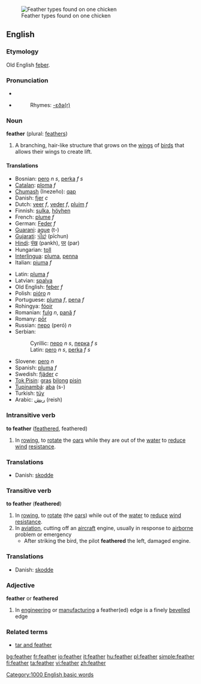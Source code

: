 [[Image:Feather--3.jpg|thumb|Feather types found on one chicken]]
==English==
{{wikipedia}}
===Etymology===
Old English [[feþer]].

=== Pronunciation ===
*{{IPA|[ˈfɛð̥ə] (RP), [ˈfɛð̥ɚ] (GA)}}
*{{audio|en-us-feather.ogg|Audio (US)}}
*:Rhymes: [[Rhymes:English:-ɛðə(r)|-ɛðə(r)]]
=== Noun ===
'''feather''' (plural: [[feathers]])
#A branching, hair-like structure that grows on the [[wing]]s of [[bird]]s that allows their wings to create lift.

====Translations====
{{top}}
*Bosnian: [[pero]] ''n s'', [[perka]] ''f s''
*[[Catalan]]: [[ploma]] ''f''
*[[Chumash]] (Inezeño): [[qap]]
*Danish: [[fjer]] ''c''
*Dutch: [[veer]] ''f'', [[veder]] ''f'', [[pluim]] ''f''
*Finnish: [[sulka]], [[höyhen]]
*French: [[plume]] ''f''
*German: [[Feder]] ''f''
*[[Guarani]]: [[ague]] (t-)
*[[Gujarati]]: [[પીછું]] (pīchun)
*[[Hindi]]: [[पंख]] (pankh), [[पर]] (par)
*Hungarian: [[toll]]
*[[Interlingua]]: [[pluma]], [[penna]]
*Italian: [[piuma]] ''f''
{{mid}}
*Latin: [[pluma]] ''f''
*Latvian: [[spalva]] {{f}}
*Old English: [[feþer]] ''f''
*Polish: [[pióro]] ''n'' 
*Portuguese: [[pluma]] ''f'', [[pena]] ''f''
*Rohingya: [[fóoir]]
*Romanian: [[fulg]] ''n'', [[pană]] ''f''
*Romany: [[pōr]]
*Russian: [[перо]] (peró) ''n''
*Serbian:
*:Cyrillic: [[перо]] ''n s'', [[перка]] ''f s''
*:Latin: [[pero]] ''n s'', [[perka]] ''f s''
*Slovene: [[pero]] ''n''
*Spanish: [[pluma]] ''f''
*Swedish: [[fjäder]] ''c''
*[[Tok Pisin]]: [[gras]] [[bilong]] [[pisin]]
*[[Tupinambá]]: [[aba]] (s-)
*Turkish: [[tüy]]
*Arabic: [[ريش]] (reish)
{{bottom}}

=== Intransitive verb ===
'''to feather''' ([[feathered]], feathered)

#In [[rowing]], to [[rotate]] the [[oar]]s while they are out of the [[water]] to [[reduce]] [[wind]] [[resistance]].

===Translations===
* Danish: [[skodde]]

=== Transitive verb ===
'''to feather'''  ('''feathered''')
#In [[rowing]], to [[rotate]] (the [[oar]]s) while out of the [[water]] to [[reduce]] [[wind]] [[resistance]].
#In [[aviation]], cutting off an [[aircraft]] engine, usually in response to [[airborne]] problem or emergency
#* After striking the bird, the pilot '''feathered''' the left, damaged engine.

===Translations===
* Danish: [[skodde]]

=== Adjective ===
'''feather''' or '''feathered'''
# In [[engineering]] or [[manufacturing]] a feather(ed) edge is a finely [[bevelled]] edge

===Related terms===
*[[tar and feather]]

{{BE-ready}}
[[Category:1000 English basic words]]

[[bg:feather]]
[[fr:feather]]
[[io:feather]]
[[it:feather]]
[[hu:feather]]
[[pl:feather]]
[[simple:feather]]
[[fi:feather]]
[[ta:feather]]
[[vi:feather]]
[[zh:feather]]